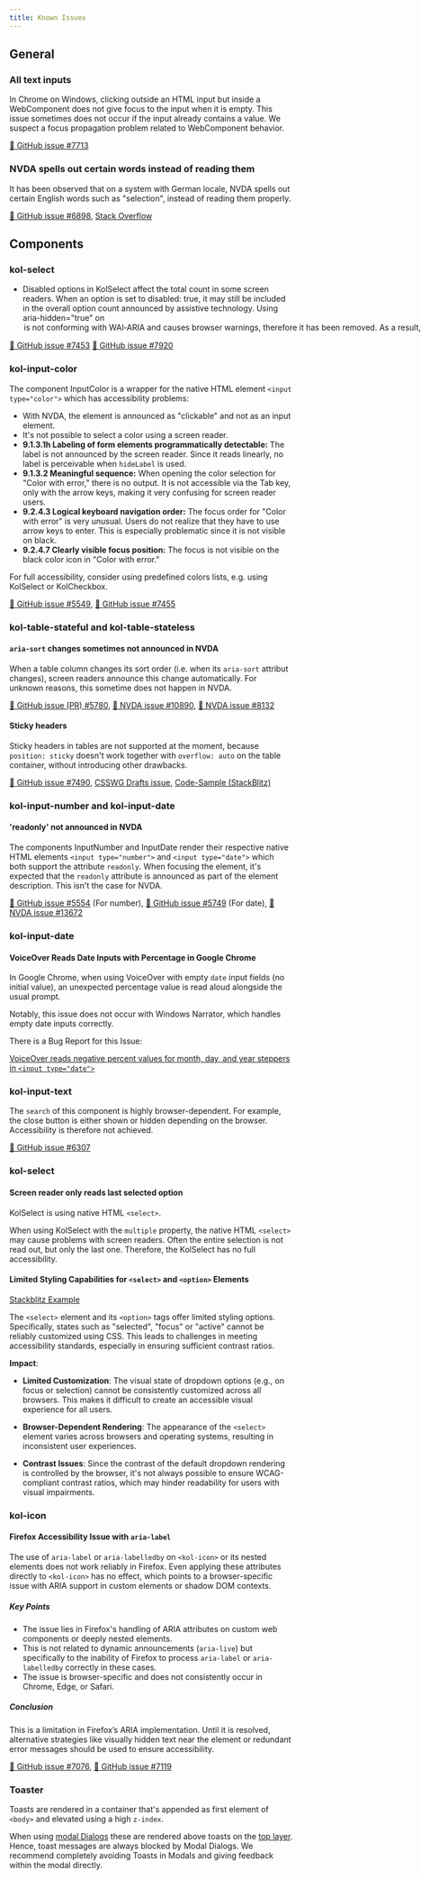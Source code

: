 ```yaml
---
title: Known Issues
---
```


## General

### All text inputs

In Chrome on Windows, clicking outside an HTML input but inside a WebComponent does not give focus to the input when it is empty. This issue sometimes does not occur if the input already contains a value. We suspect a focus propagation problem related to WebComponent behavior.

[🐞 GitHub issue #7713](https://github.com/public-ui/kolibri/issues/7713)

### NVDA spells out certain words instead of reading them

It has been observed that on a system with German locale, NVDA spells out certain English words such as "selection", instead of reading them properly.

[🐞 GitHub issue #6898](https://github.com/public-ui/kolibri/issues/6898),
[Stack Overflow](https://stackoverflow.com/questions/69091167/nvda-spells-words-where-it-shouldnt)


## Components

### kol-select

- Disabled options in KolSelect affect the total count in some screen readers. When an option is set to disabled: true, it may still be included in the overall option count announced by assistive technology. Using aria-hidden="true" on <option> is not conforming with WAI‑ARIA and causes browser warnings, therefore it has been removed. As a result, screen readers might announce a higher number of available options than can actually be selected.

[🐞 GitHub issue #7453](https://github.com/public-ui/kolibri/pull/7453)
[🐞 GitHub issue #7920](https://github.com/public-ui/kolibri/pull/7920)

### kol-input-color

The component InputColor is a wrapper for the native HTML element `<input type="color">` which has accessibility problems:

- With NVDA, the element is announced as "clickable" and not as an input element.
- It's not possible to select a color using a screen reader.
- **9.1.3.1h Labeling of form elements programmatically detectable:**
The label is not announced by the screen reader. Since it reads linearly, no label is perceivable when `hideLabel` is used.
- **9.1.3.2 Meaningful sequence:**
When opening the color selection for "Color with error," there is no output. It is not accessible via the Tab key, only with the arrow keys, making it very confusing for screen reader users.
- **9.2.4.3 Logical keyboard navigation order:**
The focus order for "Color with error" is very unusual. Users do not realize that they have to use arrow keys to enter. This is especially problematic since it is not visible on black.
- **9.2.4.7 Clearly visible focus position:**
The focus is not visible on the black color icon in "Color with error."

For full accessibility, consider using predefined colors lists, e.g. using KolSelect or KolCheckbox.

[🐞 GitHub issue #5549](https://github.com/public-ui/kolibri/issues/5549),
[🐞 GitHub issue #7455](https://github.com/public-ui/kolibri/pull/7455)

### kol-table-stateful and kol-table-stateless

#### `aria-sort` changes sometimes not announced in NVDA

When a table column changes its sort order (i.e. when its `aria-sort` attribut changes), screen readers announce this change automatically.
For unknown reasons, this sometime does not happen in NVDA.

[🐞 GitHub issue (PR) #5780](https://github.com/public-ui/kolibri/pull/5780),
[🐞 NVDA issue #10890](https://github.com/nvaccess/nvda/issues/10890),
[🐞 NVDA issue #8132](https://github.com/nvaccess/nvda/issues/8132)

#### Sticky headers

Sticky headers in tables are not supported at the moment, because `position: sticky` doesn't work together with `overflow: auto` on the table container, without introducing other drawbacks.

[🐞 GitHub issue #7490](https://github.com/public-ui/kolibri/issues/7490),
[CSSWG Drafts issue](https://github.com/w3c/csswg-drafts/issues/865),
[Code-Sample (StackBlitz)](https://stackblitz.com/edit/stackblitz-starters-umfg2y7m)

### kol-input-number and kol-input-date

#### 'readonly' not announced in NVDA

The components InputNumber and InputDate render their respective native HTML elements `<input type="number">` and `<input type="date">` which both support the
attribute `readonly`.
When focusing the element, it's expected that the `readonly` attribute is announced as part of the element description. This isn't the case for NVDA.

[🐞 GitHub issue #5554](https://github.com/public-ui/kolibri/issues/5554) (For number),
[🐞 GitHub issue #5749](https://github.com/public-ui/kolibri/issues/5749) (For date),
[🐞 NVDA issue #13672](https://github.com/nvaccess/nvda/issues/13672)

### kol-input-date

#### VoiceOver Reads Date Inputs with Percentage in Google Chrome

In Google Chrome, when using VoiceOver with empty `date` input fields (no initial value), an unexpected percentage value is read aloud alongside the usual prompt.

Notably, this issue does not occur with Windows Narrator, which handles empty date inputs correctly.

There is a Bug Report for this Issue:

[VoiceOver reads negative percent values for month, day, and year steppers in `<input type="date">`](https://issuetracker.google.com/issues/361250561?pli=1)

### kol-input-text

The `search` of this component is highly browser-dependent. For example, the close button is either shown or hidden depending on the browser. Accessibility is therefore not achieved.

[🐞 GitHub issue #6307](https://github.com/public-ui/kolibri/issues/6307)

### kol-select

#### Screen reader only reads last selected option

KolSelect is using native HTML `<select>`.

When using KolSelect with the `multiple` property, the native HTML `<select>` may cause problems with screen readers.
Often the entire selection is not read out, but only the last one. Therefore, the KolSelect has no full accessibility.

#### Limited Styling Capabilities for `<select>` and `<option>` Elements

[Stackblitz Example](https://stackblitz.com/edit/vitejs-vite-nthnce?file=src%2Fstyle.css)

The `<select>` element and its `<option>` tags offer limited styling options. Specifically, states such as "selected", "focus" or "active" cannot be reliably customized using CSS. This leads to challenges in meeting accessibility standards, especially in ensuring sufficient contrast ratios.

**Impact**:

- **Limited Customization**: The visual state of dropdown options (e.g., on focus or selection) cannot be consistently customized across all browsers. This makes it difficult to create an accessible visual experience for all users.

- **Browser-Dependent Rendering**: The appearance of the `<select>` element varies across browsers and operating systems, resulting in inconsistent user experiences.

- **Contrast Issues**: Since the contrast of the default dropdown rendering is controlled by the browser, it's not always possible to ensure WCAG-compliant contrast ratios, which may hinder readability for users with visual impairments.

### kol-icon

#### Firefox Accessibility Issue with `aria-label`

The use of `aria-label` or `aria-labelledby` on `<kol-icon>` or its nested elements does not work reliably in Firefox. Even applying these attributes directly to `<kol-icon>` has no effect, which points to a browser-specific issue with ARIA support in custom elements or shadow DOM contexts.

##### Key Points

- The issue lies in Firefox's handling of ARIA attributes on custom web components or deeply nested elements.
- This is not related to dynamic announcements (`aria-live`) but specifically to the inability of Firefox to process `aria-label` or `aria-labelledby` correctly in these cases.
- The issue is browser-specific and does not consistently occur in Chrome, Edge, or Safari.

##### Conclusion

This is a limitation in Firefox’s ARIA implementation. Until it is resolved, alternative strategies like visually hidden text near the element or redundant error messages should be used to ensure accessibility.

[🐞 GitHub issue #7076](https://github.com/public-ui/kolibri/issues/7076),
[🐞 GitHub issue #7119](https://github.com/public-ui/kolibri/issues/7119)

### Toaster

Toasts are rendered in a container that's appended as first element of `<body>` and elevated using a high `z-index`.

When using [modal Dialogs](https://developer.mozilla.org/en-US/docs/Web/HTML/Element/dialog) these are rendered above toasts on the
[top layer](https://developer.mozilla.org/en-US/docs/Glossary/Top_layer). Hence, toast messages are always blocked by Modal Dialogs. We recommend completely
avoiding Toasts in Modals and giving feedback within the modal directly.
